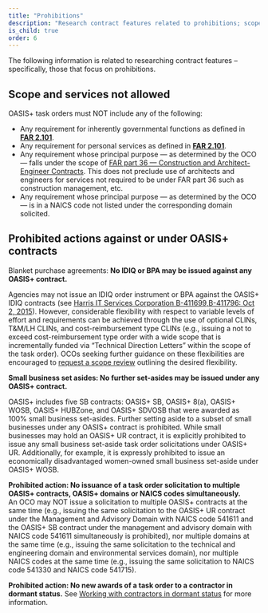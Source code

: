 ```yaml
---
title: "Prohibitions"
description: "Research contract features related to prohibitions; scope and services that are not allowed and prohibited actions."
is_child: true
order: 6
---
```

The following information is related to researching contract features – specifically, those that focus on prohibitions.

## Scope and services not allowed

OASIS+ task orders must NOT include any of the following:
- Any requirement for inherently governmental functions as defined in **[FAR 2.101](https://www.acquisition.gov/far/2.101)**.
- Any requirement for personal services as defined in **[FAR 2.101](https://www.acquisition.gov/far/2.101)**.
- Any requirement whose principal purpose — as determined by the OCO — falls under the scope of [FAR part 36 — Construction and Architect-Engineer Contracts](https://www.acquisition.gov/far/part-36). This does not preclude use of architects and engineers for services not required to be under FAR part 36 such as construction management, etc.
- Any requirement whose principal purpose — as determined by the OCO — is in a NAICS code not listed under the corresponding domain solicited. 

## Prohibited actions against or under OASIS+ contracts

Blanket purchase agreements: **No IDIQ or BPA may be issued against any OASIS+ contract.**

Agencies may not issue an IDIQ order instrument or BPA against the OASIS+ IDIQ contracts (see [Harris IT Services Corporation B-411699,B-411796: Oct 2, 2015](https://www.gao.gov/products/b-411699%2Cb-411796#mt%3De-report)). However, considerable flexibility with respect to variable levels of effort and requirements can be achieved through the use of optional CLINs, T&M/LH CLINs, and cost-reimbursement type CLINs (e.g., issuing a not to exceed cost-reimbursement type order with a wide scope that is incrementally funded via “Technical Direction Letters” within the scope of the task order). OCOs seeking further guidance on these flexibilities are encouraged to [request a scope review](/buyers-guide/request-scope-review/) outlining the desired flexibility.

**Small business set asides: No further set-asides may be issued under any OASIS+ contract.**

OASIS+ includes five SB contracts: OASIS+ SB, OASIS+ 8(a), OASIS+ WOSB, OASIS+ HUBZone, and OASIS+ SDVOSB that were awarded as 100% small business set-asides. Further setting aside to a subset of small businesses under any OASIS+ contract is prohibited. While small businesses may hold an OASIS+ UR contract, it is explicitly prohibited to issue any small business set-aside task order solicitations under OASIS+ UR. Additionally, for example, it is expressly prohibited to issue an economically disadvantaged women-owned small business set-aside under OASIS+ WOSB.

**Prohibited action: No issuance of a task order solicitation to multiple OASIS+ contracts, OASIS+ domains or NAICS codes simultaneously.**  
An OCO may NOT issue a solicitation to multiple OASIS+ contracts at the same time (e.g., issuing the same solicitation to the OASIS+ UR contract under the Management and Advisory Domain with NAICS code 541611 and the OASIS+ SB contract under the management and advisory domain with NAICS code 541611 simultaneously is prohibited), nor multiple domains at the same time (e.g., issuing the same solicitation to the technical and engineering domain and environmental services domain), nor multiple NAICS codes at the same time (e.g., issuing the same solicitation to NAICS code 541330 and NAICS code 541715). 

**Prohibited action: No new awards of a task order to a contractor in dormant status.** See [Working with contractors in dormant status](/buyers-guide/develop-issue-task-order-solicitation/#contractors-in-dormant-status) for more information. 

